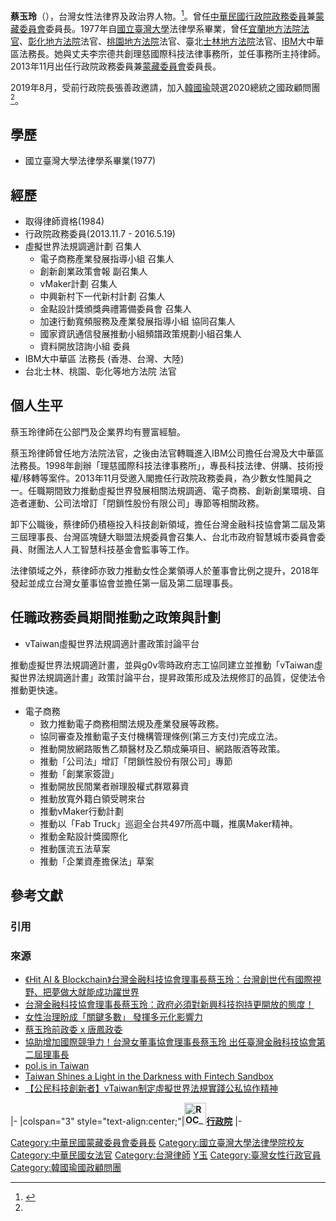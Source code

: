 
{{Notability Unreferenced|time=2021-09-17T23:48:45+00:00}}
{{Infobox Officeholder
|name              = 蔡玉玲
|image             =2015 DAF Taipei Jaclyn Tsai.jpg
|imagesize         = 200px
|caption           = 
|order             = 理慈國際科技法律事務所共同創辦人/台灣金融科技協會理事長/台灣女董事協會理事長
|term_start        = 
|term_end          = 
|order1            = 行政院政務委員兼蒙藏委員會委員長
|term_start1       = 2013年11月6日
|term_end1         = 2016年5月20日
|性別     = 女
|出生日期 = {{Birth date and age|1955|8|22}}
|出生地點 = {{TWN}}
|逝世日期 = 
|逝世地點 = 
|居處     = 
|安葬地點 = 
|職業     = 理慈國際科技法律事務所共同創辦人/台灣金融科技協會理事長/台灣女董事協會理事長
|專業     = 法律
|父母     = 
|配偶     = 李宗德
|子女     = 2
|親屬     = 
|國籍     = {{ROC}}
|信仰     = 
|學歷     = 法律學系
|母校     = [[國立台灣大學|國立台灣大學]]
}}
{{Infobox EPW
|educate=
*國立臺灣大學法律學系畢業
|past=
*宜蘭、彰化、桃園、臺北士林等地方法院法官
*IBM臺灣地區法務長
*IBM大中華區（臺灣、香港及大陸）法務長
*理慈國際科技法律事務所共同創辦人
*行政院政務委員兼蒙藏委員會委員長
}}
'''蔡玉玲'''（{{bd|1955年|8月22日}}），台灣女性法律界及政治界人物。<ref name="newtalk0817">{{cite news |author = 林昀真 |url = https://newtalk.tw/news/view/2019-08-17/287244 |title = 韓國瑜百人國政顧問團名單出爐　前閣魁張善政領軍 |date =2019-08-17|accessdate = 2019-11-06 |archive-date = 2019-11-21 |archive-url = https://web.archive.org/web/20191121082541/https://newtalk.tw/news/view/2019-08-17/287244 |dead-url = no }}</ref>。曾任[[中華民國|中華民國]][[行政院政務委員|行政院政務委員]]兼[[蒙藏委員會|蒙藏委員會]]委員長。1977年自[[國立臺灣大學|國立臺灣大學]]法律學系畢業，曾任[[宜蘭地方法院|宜蘭地方法院]][[法官|法官]]、[[彰化地方法院|彰化地方法院]]法官、[[桃園地方法院|桃園地方法院]]法官、臺北[[士林地方法院|士林地方法院]]法官、[[IBM|IBM]]大中華區法務長。她與丈夫李宗德共創理慈國際科技法律事務所，並任事務所主持律師。2013年11月出任行政院政務委員兼[[蒙藏委員會|蒙藏委員會]]委員長。

2019年8月，受前行政院長張善政邀請，加入[[韓國瑜|韓國瑜]]競選2020總統之國政顧問團<ref name="newtalk0817" />。

==學歷==
* 國立臺灣大學法律學系畢業(1977)

== 經歷 ==
* 取得律師資格(1984)
* 行政院政務委員(2013.11.7 - 2016.5.19)
* 虛擬世界法規調適計劃 召集人
** 電子商務產業發展指導小組 召集人
** 創新創業政策會報 副召集人
** vMaker計劃 召集人
** 中興新村下一代新村計劃 召集人
** 金點設計獎頒獎典禮籌備委員會 召集人
** 加速行動寬頻服務及產業發展指導小組 協同召集人
** 國家資訊通信發展推動小組頻譜政策規劃小組召集人
** 資料開放諮詢小組 委員
* IBM大中華區 法務長 (香港、台灣、大陸)
* 台北士林、桃園、彰化等地方法院 法官

== 個人生平 ==

蔡玉玲律師在公部門及企業界均有豐富經驗。

蔡玉玲律師曾任地方法院法官，之後由法官轉職進入IBM公司擔任台灣及大中華區法務長。1998年創辦「理慈國際科技法律事務所」，專長科技法律、併購、技術授權/移轉等案件。2013年11月受邀入閣擔任行政院政務委員，為少數女性閣員之一。任職期間致力推動虛擬世界發展相關法規調適、電子商務、創新創業環境、自造者運動、公司法增訂「閉鎖性股份有限公司」專節等相關政務。

卸下公職後，蔡律師仍積極投入科技創新領域，擔任台灣金融科技協會第二屆及第三屆理事長、台灣區塊鏈大聯盟法規委員會召集人、台北市政府智慧城市委員會委員、財團法人人工智慧科技基金會監事等工作。

法律領域之外，蔡律師亦致力推動女性企業領導人於董事會比例之提升，2018年發起並成立台灣女董事協會並擔任第一屆及第二屆理事長。


== 任職政務委員期間推動之政策與計劃 ==

* vTaiwan虛擬世界法規調適計畫政策討論平台
推動虛擬世界法規調適計畫，並與g0v零時政府志工協同建立並推動「vTaiwan虛擬世界法規調適計畫」政策討論平台，提昇政策形成及法規修訂的品質，促使法令推動更快速。

* 電子商務
** 致力推動電子商務相關法規及產業發展等政務。
** 協同審查及推動電子支付機構管理條例(第三方支付)完成立法。
** 推動開放網路販售乙類醫材及乙類成藥項目、網路販酒等政策。
** 推動「公司法」增訂「閉鎖性股份有限公司」專節
** 推動「創業家簽證」
** 推動開放民間業者辦理股權式群眾募資
** 推動放寬外籍白領受聘來台
** 推動vMaker行動計劃
** 推動以「Fab Truck」巡迴全台共497所高中職，推廣Maker精神。
** 推動金點設計獎國際化
** 推動匯流五法草案
** 推動「企業資產擔保法」草案


== 參考文獻 ==
=== 引用 ===
{{Reflist|30em}}

=== 來源 ===
{{refbegin}}
* [https://tw.stock.yahoo.com/news/hit-ai-blockchain-%E5%8F%B0%E7%81%A3%E9%87%91%E8%9E%8D%E7%A7%91%E6%8A%80%E5%8D%94%E6%9C%83%E7%90%86%E4%BA%8B%E9%95%B7%E8%94%A1%E7%8E%89%E7%8E%B2-%E5%8F%B0%E7%81%A3%E5%89%B5%E4%B8%96%E4%BB%A3%E6%9C%89%E5%9C%8B%E9%9A%9B%E8%A6 《Hit AI & Blockchain》台灣金融科技協會理事長蔡玉玲：台灣創世代有國際視野、把夢做大就能成功躍世界]
* [https://news.pchome.com.tw/science/knowing/20211206/index-63878030012113229005.html 台灣金融科技協會理事長蔡玉玲：政府必須對新興科技抱持更開放的態度！] {{Wayback|url=https://news.pchome.com.tw/science/knowing/20211206/index-63878030012113229005.html |date=20220122132713 }}
* [https://udn.com/news/story/6864/5874581 女性治理盼成「關鍵多數」 發揮多元化影響力] {{Wayback|url=https://udn.com/news/story/6864/5874581 |date=20220122130955 }}
* [https://wob.tw/2020/11/18/%e7%90%86%e4%ba%8b%e9%95%b7%e8%94%a1%e7%8e%89%e7%8e%b2-x-%e5%94%90%e9%b3%b3%e6%94%bf%e5%a7%94/ 蔡玉玲前政委 x 唐鳳政委] {{Wayback|url=https://wob.tw/2020/11/18/%e7%90%86%e4%ba%8b%e9%95%b7%e8%94%a1%e7%8e%89%e7%8e%b2-x-%e5%94%90%e9%b3%b3%e6%94%bf%e5%a7%94/ |date=20220122133916 }}
* [https://wob.tw/2019/04/10/%E5%8D%94%E5%8A%A9%E5%A2%9E%E5%8A%A0%E5%9C%8B%E9%9A%9B%E7%AB%B6%E7%88%AD%E5%8A%9B%EF%BC%81%E5%8F%B0%E7%81%A3%E5%A5%B3%E8%91%A3%E4%BA%8B%E5%8D%94%E6%9C%83%E7%90%86%E4%BA%8B%E9%95%B7%E8%94%A1%E7%8E%89/ 協助增加國際競爭力！台灣女董事協會理事長蔡玉玲 出任臺灣金融科技協會第二屆理事長] {{Wayback|url=https://wob.tw/2019/04/10/%E5%8D%94%E5%8A%A9%E5%A2%9E%E5%8A%A0%E5%9C%8B%E9%9A%9B%E7%AB%B6%E7%88%AD%E5%8A%9B%EF%BC%81%E5%8F%B0%E7%81%A3%E5%A5%B3%E8%91%A3%E4%BA%8B%E5%8D%94%E6%9C%83%E7%90%86%E4%BA%8B%E9%95%B7%E8%94%A1%E7%8E%89/ |date=20220122132444 }}
* [https://blog.pol.is/pol-is-in-taiwan-da7570d372b5 pol.is in Taiwan]
* [https://international.thenewslens.com/article/87071  Taiwan Shines a Light in the Darkness with Fintech Sandbox] {{Wayback|url=https://international.thenewslens.com/article/87071 |date=20191106070704 }}
* [https://www.ithome.com.tw/news/106624  【公民科技創新者】vTaiwan制定虛擬世界法規實踐公私協作精神] {{Wayback|url=https://www.ithome.com.tw/news/106624 |date=20220124053808 }}
{{refend}}

{{江宜樺內閣}}
{{毛治國內閣}}
{{張善政內閣}}

{{start box}}
{{s-gov|roc}}
|-
|colspan="3" style="text-align:center;"|'''[[File:ROC_Executive_Yuan_Logo.svg|35px]][[行政院|行政院]]'''
|-
{{s-before|[[陳明仁_(政治人物)|陳明仁]]（代理）<br /><small>正任：'''[[羅瑩雪|羅瑩雪]]'''</small>}}
{{s-title|[[蒙藏委員會|蒙藏委員會]]委員長<br><small>第二十九任<br>2013年11月6日－2016年5月20日}}
{{s-after|[[林美珠|林美珠]]}}
{{end box}}

{{DEFAULTSORT:C蔡}}

[[Category:中華民國蒙藏委員會委員長|Category:中華民國蒙藏委員會委員長]]
[[Category:國立臺灣大學法律學院校友|Category:國立臺灣大學法律學院校友]]
[[Category:中華民國女法官|Category:中華民國女法官]]
[[Category:台灣律師|Category:台灣律師]]
[[Category:蔡姓|Y玉]]
[[Category:臺灣女性行政官員|Category:臺灣女性行政官員]]
[[Category:韓國瑜國政顧問團|Category:韓國瑜國政顧問團]]